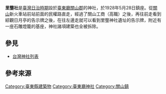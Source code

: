 
{{日本神社
| name = 里壟社
| img = 
| img_capt = 
| image_width = 280
| nihongo =
| hiragana = 
| romaji =
| location = 臺東廳關山郡里壟（今臺東縣關山鎮）
| god = [[大國魂命|大國魂命]]<br/>[[大己貴命|大己貴命]]<br/>[[少彥名命|少彥名命]]<br/>[[能久親王|能久親王]]{{r|社}}
| type = 社
| struct =  
| open_year = 昭和三年（1928年）
| close_year = 不明
| cere_date = 2月11日、10月17日{{r|社}}
|}}

'''里壟社'''是[[臺灣日治時期|臺灣日治時期]]設於[[臺東廳|臺東廳]][[關山郡|關山郡]]的神社，於1928年5月28日鎮座{{r|社}}。從[[關山|關山]]新火車站前站前面的民權路直走，經過了關山工商（高職）之後，再往前走看到綜觀日月亭的告示牌之後，在往左邊走就可以看到里壟神社遺址的告示牌，附近有一座石雕燈籠的基座，神社諸項建築也全被拆除。

==參見==
*[[台灣神社列表|台灣神社列表]]

== 參考來源 ==
{{reflist|refs=
<ref name="社">{{cite book|url=http://jdlib.ntl.gov.tw/cgi-bin/gs/gsweb.cgi?ccd=ik3Dwg&o=v0-6#|author=臺灣總督府社會課編|title=《臺灣に於ける神社及宗教》|language=ja|publisher=臺灣總督府文教局社會課|year=1943|pages=29頁}}{{dead link|date=十一月 2017 |bot=InternetArchiveBot }}</ref>
}}

{{taiwan-stub}}
[[Category:臺東縣建築物|Category:臺東縣建築物]]
[[Category:臺東廳神社|Category:臺東廳神社]]
[[Category:關山鎮|Category:關山鎮]]